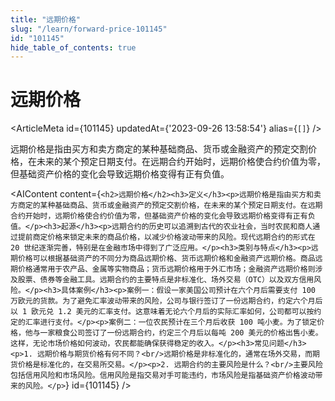 ```yaml
---
title: "远期价格"
slug: "/learn/forward-price-101145"
id: "101145"
hide_table_of_contents: true
---
```



# 远期价格

<ArticleMeta id={101145} updatedAt={'2023-09-26 13:58:54'} alias={`[]`} />
<div className='border-solid border-b border-t-0 my-4 border-[var(--ifm-color-gray-300)]' />

远期价格是指由买方和卖方商定的某种基础商品、货币或金融资产的预定交割价格，在未来的某个预定日期支付。在远期合约开始时，远期价格使合约价值为零，但基础资产价格的变化会导致远期价格变得有正有负值。

<AIContent content={`<h2>远期价格</h2><h3>定义</h3><p>远期价格是指由买方和卖方商定的某种基础商品、货币或金融资产的预定交割价格，在未来的某个预定日期支付。在远期合约开始时，远期价格使合约价值为零，但基础资产价格的变化会导致远期价格变得有正有负值。</p><h3>起源</h3><p>远期合约的历史可以追溯到古代的农业社会，当时农民和商人通过提前商定价格来锁定未来的商品价格，以减少价格波动带来的风险。现代远期合约的形式在 20 世纪逐渐完善，特别是在金融市场中得到了广泛应用。</p><h3>类别与特点</h3><p>远期价格可以根据基础资产的不同分为商品远期价格、货币远期价格和金融资产远期价格。商品远期价格通常用于农产品、金属等实物商品；货币远期价格用于外汇市场；金融资产远期价格则涉及股票、债券等金融工具。远期合约的主要特点是非标准化、场外交易（OTC）以及双方信用风险。</p><h3>具体案例</h3><p>案例一：假设一家美国公司预计在六个月后需要支付 100 万欧元的货款。为了避免汇率波动带来的风险，公司与银行签订了一份远期合约，约定六个月后以 1 欧元兑 1.2 美元的汇率支付。这意味着无论六个月后的实际汇率如何，公司都可以按约定的汇率进行支付。</p><p>案例二：一位农民预计在三个月后收获 100 吨小麦。为了锁定价格，他与一家粮食公司签订了一份远期合约，约定三个月后以每吨 200 美元的价格出售小麦。这样，无论市场价格如何波动，农民都能确保获得稳定的收入。</p><h3>常见问题</h3><p>1. 远期价格与期货价格有何不同？<br/>远期价格是非标准化的，通常在场外交易，而期货价格是标准化的，在交易所交易。</p><p>2. 远期合约的主要风险是什么？<br/>主要风险包括信用风险和市场风险。信用风险是指交易对手可能违约，市场风险是指基础资产价格波动带来的风险。</p>`} id={101145} />
